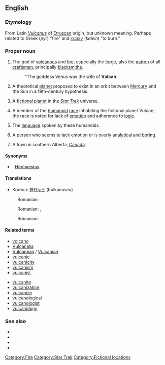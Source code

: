 {{wikipedia|dab=Vulcan}}
==English==

===Etymology===
From Latin ''[[Vulcanus]]'' of [[Etruscan]] origin, but unknown meaning. Perhaps related to Greek {{polytonic|[[πῦρ]]}} (''pyr'') "fire" and [[καίειν]] (''kaiein'') "to burn."

===Proper noun===
{{en-proper noun}}

# {{context|Roman mythology}} The god of [[volcanoes]] and [[fire]], especially the [[forge]], also the [[patron]] of all [[craftsmen]], principally [[blacksmiths]].
#: ''The goddess Venus was the wife of '''Vulcan'''.
# {{astronomy|historical}} A theoretical [[planet]] proposed to exist in an orbit between [[Mercury]] and the Sun in a 19th-century hypothesis.
# {{science fiction}} A [[fictional]] [[planet]] in the ''[[w:Star Trek|Star Trek]]'' universe.
# {{science fiction}} A member of the [[humanoid]] [[race]] inhabiting the fictional planet Vulcan; the race is noted for lack of [[emotion]] and adherence to [[logic]].
# {{science fiction}} The [[language]] spoken by these humanoids.
# {{slang}} {{pejorative}} A person who seems to lack [[emotion]] or is overly [[analytical]] and [[boring]].
# A town in southern Alberta, [[Canada]].

====Synonyms====
* {{italbrac|Roman mythology}}: [[Hephaestus]] {{italbrac|Greek name}}

====Translations====
{{trans-top|Roman god of fire}}
* Korean: [[불카누스]] (bulkanuseu)
{{trans-mid}}
{{trans-bottom}}

{{trans-top|fictional planet in Star Trek}}
: Romanian: {{t-|ro|Vulcan}}
{{trans-bottom}}

{{trans-top|member of the humanoid race inhabiting the fictional planet Vulcan}}
: Romanian: {{t|ro|vulcanian}} {{m}}, {{t|ro|vulcaniană}} {{f}}
{{trans-bottom}}

{{trans-top|the language spoken by these humanoids}}
: Romanian: {{t|ro|vulcaniană}}
{{trans-bottom}}

====Related terms====
{{top2}}
* [[volcano]]
* [[Vulcanalia]]
* [[Vulcanean]] / [[Vulcanian]]
* [[vulcanic]]
* [[vulcanicity]]
* [[vulcanism]]
* [[vulcanist]]
{{mid2}}
* [[vulcanite]]
* [[vulcanization]]
* [[vulcanize]]
* [[vulcanological]]
* [[vulcanologist]]
* [[vulcanology]]
{{bottom}}

===See also===

* {{pedialite|Vulcan (mythology)}}
* {{pedialite|Vulcan (Star Trek)}}
* {{pedialite|Vulcan (hypothetical planet)}}
* {{pedialite|Vulcan, Alberta}}

[[Category:Fire]]
[[Category:Star Trek]]
[[Category:Fictional locations]]